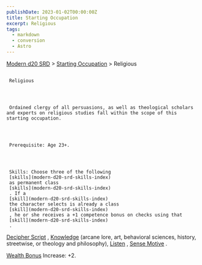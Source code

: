 ```yaml
---
publishDate: 2023-01-02T00:00:00Z
title: Starting Occupation
excerpt: Religious
tags:
  - markdown
  - conversion
  - Astro
---
```


[Modern d20 SRD](/#modernD20) >
[Starting Occupation](modern-d20-srd-starting-occupation-index) > Religious

##

     Religious




     Ordained clergy of all persuasions, as well as theological scholars and experts on religious studies fall within the scope of this starting occupation.




     Prerequisite: Age 23+.




     Skills: Choose three of the following
     [skills](modern-d20-srd-skills-index)
     as permanent class
     [skills](modern-d20-srd-skills-index)
     . If a
     [skill](modern-d20-srd-skills-index)
     the character selects is already a class
     [skill](modern-d20-srd-skills-index)
     , he or she receives a +1 competence bonus on checks using that
     [skill](modern-d20-srd-skills-index)
     .

[Decipher Script](modern-d20-srd-skills-decipher-script)
,
[Knowledge](modern-d20-srd-skills-knowledge)
(arcane lore, art, behavioral sciences, history,
streetwise, or theology and philosophy),
[Listen](modern-d20-srd-skills-listen)
,
[Sense Motive](modern-d20-srd-skills-sense-motive)
.

[Wealth Bonus](modern-d20-srd-wealth-wealth-bonus)
Increase: +2.
